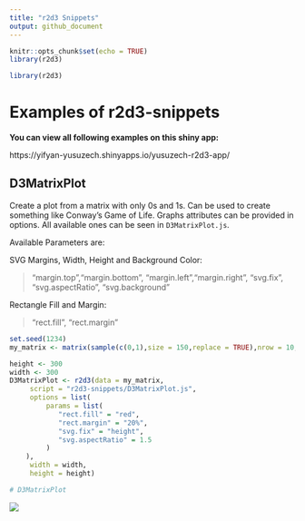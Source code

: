 ```yaml
---
title: "r2d3 Snippets"
output: github_document
---
```


```r
knitr::opts_chunk$set(echo = TRUE)
library(r2d3)
```


```r
library(r2d3)
```

# Examples of r2d3-snippets

**You can view all following examples on this shiny app:**

https://yifyan-yusuzech.shinyapps.io/yusuzech-r2d3-app/


## D3MatrixPlot

Create a plot from a matrix with only 0s and 1s. Can be used to create something like Conway's Game of Life. Graphs attributes can be provided in options. All available ones can be seen in `D3MatrixPlot.js`.

Available Parameters are:

SVG Margins, Width, Height and Background Color:

> "margin.top","margin.bottom", "margin.left","margin.right", "svg.fix", "svg.aspectRatio", "svg.background"


Rectangle Fill and Margin:

>"rect.fill", "rect.margin"


```r
set.seed(1234)
my_matrix <- matrix(sample(c(0,1),size = 150,replace = TRUE),nrow = 10,ncol = 15)

height <- 300
width <- 300               
D3MatrixPlot <- r2d3(data = my_matrix,
     script = "r2d3-snippets/D3MatrixPlot.js",
     options = list(
         params = list(
            "rect.fill" = "red",
            "rect.margin" = "20%",
            "svg.fix" = "height",
            "svg.aspectRatio" = 1.5
         )
    ),
     width = width,
     height = height)

# D3MatrixPlot
```
![](d3-imgs/D3MatrixPlot.png)

